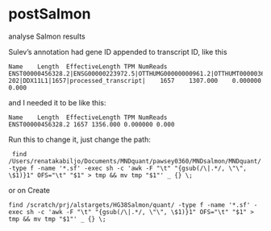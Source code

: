# postSalmon
analyse Salmon results

Sulev's annotation had gene ID appended to transcript ID, like this <br>

```
Name	Length	EffectiveLength	TPM	NumReads
ENST00000456328.2|ENSG00000223972.5|OTTHUMG00000000961.2|OTTHUMT00000362751.1|DDX11L1-202|DDX11L1|1657|processed_transcript|	1657	1307.000	0.000000	0.000
```
and I needed it to be like this:
```
Name	Length	EffectiveLength	TPM	NumReads
ENST00000456328.2 1657 1356.000 0.000000 0.000
```
Run this to change it, just change the path:
```
 find /Users/renatakabiljo/Documents/MNDquant/pawsey0360/MNDsalmon/MNDquant/ -type f -name '*.sf' -exec sh -c 'awk -F "\t" "{gsub(/\|.*/, \"\", \$1)}1" OFS="\t" "$1" > tmp && mv tmp "$1"' _ {} \;  
```

or on Create

```
find /scratch/prj/alstargets/HG38Salmon/quant/ -type f -name '*.sf' -exec sh -c 'awk -F "\t" "{gsub(/\|.*/, \"\", \$1)}1" OFS="\t" "$1" > tmp && mv tmp "$1"' _ {} \;
```
